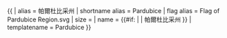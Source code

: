 {{ {{{1<noinclude>|country showdata</noinclude>}}}
| alias = 帕爾杜比采州
| shortname alias = Pardubice
| flag alias = Flag of Pardubice Region.svg
| size = {{{size|}}}
| name = {{#if: {{{name|}}} | {{{name|}}} | 帕爾杜比采州 }}
<noinclude>
| templatename = Pardubice
</noinclude>
}}